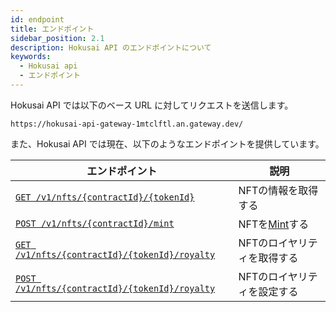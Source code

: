 ```yaml
---
id: endpoint
title: エンドポイント
sidebar_position: 2.1
description: Hokusai API のエンドポイントについて
keywords:
  - Hokusai api
  - エンドポイント
---
```


Hokusai API では以下のベース URL に対してリクエストを送信します。
```
https://hokusai-api-gateway-1mtclftl.an.gateway.dev/
```

また、Hokusai API では現在、以下のようなエンドポイントを提供しています。

|エンドポイント|説明|
|--|--|
|[`GET /v1/nfts/{contractId}/{tokenId}`](/nft/get)|NFTの情報を取得する|
|[`POST /v1/nfts/{contractId}/mint`](/nft/mint)|NFTを[Mint](/glosarry#Mint)する|
|[`GET /v1/nfts/{contractId}/{tokenId}/royalty`](/royalty/get)|NFTのロイヤリティを取得する|
|[`POST /v1/nfts/{contractId}/{tokenId}/royalty`](/royalty/set)|NFTのロイヤリティを設定する|